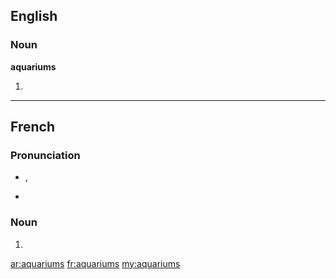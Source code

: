 ==English==

===Noun===
'''aquariums'''

# {{plural of|aquarium}}

----

==French==
===Pronunciation===

* {{IPA|lang=fr|/a.kwa.ʁjɔm/}}, {{SAMPA|/a.kwa.RjOm/}}
* {{homophones|aquarium}}

===Noun===
{{infl|fr|plural}} {{m|p}}

# {{plural of|aquarium|lang=French}}

[[ar:aquariums]]
[[fr:aquariums]]
[[my:aquariums]]